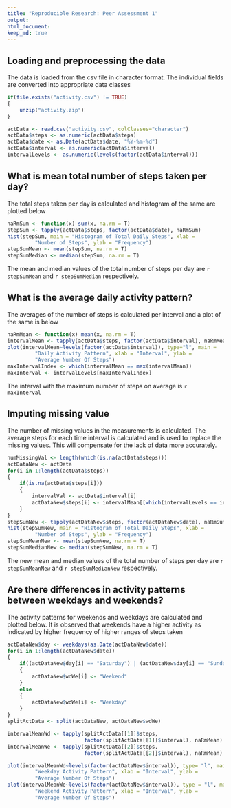 ```yaml
---
title: "Reproducible Research: Peer Assessment 1"
output: 
html_document:
keep_md: true
---
```



## Loading and preprocessing the data
The data is loaded from the csv file in character format. The individual fields are converted into appropriate data classes
```r
if(file.exists("activity.csv") != TRUE)
{
    unzip("activity.zip")
}

actData <- read.csv("activity.csv", colClasses="character")
actData$steps <- as.numeric(actData$steps)
actData$date <- as.Date(actData$date, "%Y-%m-%d")
actData$interval <- as.numeric(actData$interval)
intervalLevels <- as.numeric(levels(factor(actData$interval)))
```


## What is mean total number of steps taken per day?
The total steps taken per day is calculated and histogram of the same are plotted below
```r
naRmSum <- function(x) sum(x, na.rm = T)
stepSum <- tapply(actData$steps, factor(actData$date), naRmSum)
hist(stepSum, main = "Histogram of Total Daily Steps", xlab = 
         "Number of Steps", ylab = "Frequency")
stepSumMean <- mean(stepSum, na.rm = T)
stepSumMedian <- median(stepSum, na.rm = T)
```
The mean and median values of the total number of steps per day are `r stepSumMean` and `r stepSumMedian` respectively.


## What is the average daily activity pattern?
The averages of the number of steps is calculated per interval and a plot of the same is below
```r
naRmMean <- function(x) mean(x, na.rm = T)
intervalMean <- tapply(actData$steps, factor(actData$interval), naRmMean)
plot(intervalMean~levels(factor(actData$interval)), type="l", main = 
         "Daily Activity Pattern", xlab = "Interval", ylab = 
         "Average Number Of Steps")
maxIntervalIndex <- which(intervalMean == max(intervalMean))
maxInterval <- intervalLevels[maxIntervalIndex]
```
The interval with the maximum number of steps on average is `r maxInterval`


## Imputing missing value
The number of missing values in the measurements is calculated. The average steps for each time interval is calculated and is used to replace the missing values. This will compensate for the lack of data more accurately.
```r
numMissingVal <- length(which(is.na(actData$steps)))
actDataNew <- actData
for(i in 1:length(actData$steps))
{
    if(is.na(actData$steps[i]))
    {
        intervalVal <- actData$interval[i] 
        actDataNew$steps[i] <- intervalMean[[which(intervalLevels == intervalVal)]]
    }
}
stepSumNew <- tapply(actDataNew$steps, factor(actDataNew$date), naRmSum)
hist(stepSumNew, main = "Histogram of Total Daily Steps", xlab = 
         "Number of Steps", ylab = "Frequency")
stepSumMeanNew <- mean(stepSumNew, na.rm = T)
stepSumMedianNew <- median(stepSumNew, na.rm = T)

```
The new mean and median values of the total number of steps per day are `r stepSumMeanNew` and `r stepSumMedianNew` respectively.

## Are there differences in activity patterns between weekdays and weekends?
The activity patterns for weekends and weekdays are calculated and plotted below. It is observed that weekends have a higher activity as indicated by higher frequency of higher ranges of steps taken
```r
actDataNew$day <- weekdays(as.Date(actDataNew$date))
for(i in 1:length(actDataNew$date))
{
    if((actDataNew$day[i] == "Saturday") | (actDataNew$day[i] == "Sunday"))
    {
        actDataNew$wdWe[i] <- "Weekend"
    }
    else
    {
        actDataNew$wdWe[i] <- "Weekday"
    }
}
splitActData <- split(actDataNew, actDataNew$wdWe)

intervalMeanWd <- tapply(splitActData[[1]]$steps, 
                         factor(splitActData[[1]]$interval), naRmMean)
intervalMeanWe <- tapply(splitActData[[2]]$steps, 
                         factor(splitActData[[2]]$interval), naRmMean)

plot(intervalMeanWd~levels(factor(actDataNew$interval)), type= "l", main = 
         "Weekday Activity Pattern", xlab = "Interval", ylab = 
         "Average Number Of Steps")
plot(intervalMeanWe~levels(factor(actDataNew$interval)), type = "l", main =
         "Weekend Activity Pattern", xlab = "Interval", ylab = 
         "Average Number Of Steps")
```